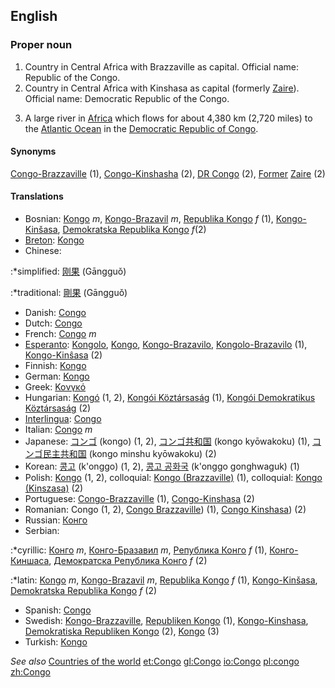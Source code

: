 {{wikipedia}}
==English==

===Proper noun===

# Country in Central Africa with Brazzaville as capital. Official name: Republic of the Congo.
# Country in Central Africa with Kinshasa as capital (formerly [[Zaire]]). Official name: Democratic Republic of the Congo.
# {{rivers}} A large river in [[Africa]] which flows for about 4,380 km (2,720 miles) to the [[Atlantic Ocean]] in the [[Democratic Republic of Congo]].

====Synonyms====

[[Congo-Brazzaville]] (1), [[Congo-Kinshasha]] (2), [[DR Congo]] (2), [[Former]] [[Zaire]] (2)

====Translations====

*Bosnian: [[Kongo]] ''m'', [[Kongo-Brazavil]] ''m'', [[Republika Kongo]] ''f'' (1), [[Kongo-Kinšasa]], [[Demokratska Republika Kongo]] ''f''(2)
*[[Breton]]: [[Kongo]]
*Chinese:
:*simplified: [[刚果]] (Gāngguǒ)
:*traditional: [[剛果]] (Gāngguǒ)
*Danish: [[Congo]]
*Dutch: [[Congo]]
*French: [[Congo]] ''m''
*[[Esperanto]]: [[Kongolo]], [[Kongo]], [[Kongo-Brazavilo]], [[Kongolo-Brazavilo]] (1), [[Kongo-Kinŝasa]] (2)
*Finnish: [[Kongo]]
*German: [[Kongo]]
*Greek: [[Κονγκό]]
*Hungarian: [[Kongó]] (1, 2), [[Kongói Köztársaság]] (1), [[Kongói Demokratikus Köztársaság]] (2)
*[[Interlingua]]: [[Congo]]
*Italian: [[Congo]] ''m''
*Japanese: [[コンゴ]] (kongo) (1, 2), [[コンゴ共和国]] (kongo kyōwakoku) (1), [[コンゴ民主共和国]] (kongo minshu kyōwakoku) (2)
*Korean: [[콩고]] (k'onggo) (1, 2), [[콩고 공화국]] (k'onggo gonghwaguk) (1)
*Polish: [[Kongo]] (1, 2), colloquial: [[Kongo (Brazzaville)]] (1), colloquial: [[Kongo (Kinszasa)]] (2)
*Portuguese: [[Congo-Brazzaville]] (1), [[Congo-Kinshasa]] (2)
*Romanian: Congo (1, 2), [[Congo Brazzaville]]) (1), [[Congo Kinshasa]]) (2)
*Russian: [[Конго]]
*Serbian:
:*cyrillic: [[Конго]] ''m'', [[Конго-Бразавил]] ''m'', [[Република Конго]] ''f'' (1), [[Конго-Киншаса]], [[Демократска Република Конго]] ''f'' (2)
:*latin: [[Kongo]] ''m'', [[Kongo-Brazavil]] ''m'', [[Republika Kongo]] ''f'' (1), [[Kongo-Kinšasa]], [[Demokratska Republika Kongo]] ''f'' (2)
*Spanish: [[Congo]]
*Swedish: [[Kongo-Brazzaville]], [[Republiken Kongo]] (1), [[Kongo-Kinshasa]], [[Demokratiska Republiken Kongo]] (2), [[Kongo]] (3)
*Turkish: [[Kongo]]

''See also'' [[Countries of the world]]
[[et:Congo]]
[[gl:Congo]]
[[io:Congo]]
[[pl:congo]]
[[zh:Congo]]
